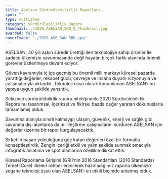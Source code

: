 ```yaml
---
title: Aselsan Sürdürülebilirlik Raporları...
spot: ""
type: multiItem
category: Sürdürülebilirlik Raporu
thumbnail: ./2020_ASELSAN_SRD_0_Thumbnail.jpg
awarded: false
coverImage: "./2020_ASELSAN_SRD.jpg"
---
```




<MultiItemLayoutOneItem oneItemTitle="ASELSAN 2020 SÜRDÜRÜLEBİLİRLİK RAPORU" oneItemSubTitle="Türkiye’nin Sürdürülebilir Gücü" sliderImages={[ASELSANSRD2020_0]} awarded={false}>

ASELSAN, 40 yılı aşkın süredir ürettiği ileri teknolojiye sahip ürünler ile sadece ülkemizin savunmasında değil hayatın birçok farklı alanında önemli görevler üstlenmeye devam ediyor.

Güven kavramıyla iç içe geçmiş bu önemli milli markayı küresel pazarda yarattığı değerler, rekabet gücü, çevreye ve insana duyarlı vizyonuyla ve çalışmalarıyla aktardık. Teknoloji üssü olarak konumlanan ASELSAN’ı bu yapıya uygun şekilde yansıttık.

Sekizinci sürdürülebilirlik raporu niteliğindeki 2020 Sürdürülebilirlik Raporu’nu tasarımsal, içeriksel ve fikirsel bazda değer yaratan dokunuşlarla tamamlamış olduk.

</MultiItemLayoutOneItem>


<MultiItemLayoutOneItem oneItemTitle="ASELSAN 2019 SÜRDÜRÜLEBİLİRLİK RAPORU" oneItemSubTitle="Değerler üzerine inşa edilen gelecek" sliderImages={[ASELSANSRD2019_0]} awarded={false}>

Savunma alanıyla sınırlı kalmayıp; ulaşım, güvenlik, enerji ve sağlık gibi savunma dışı alanlarda da millileştirme çalışmalarını sürdüren ASELSAN için değerler üzerine bir rapor kurgulayacaktık.

Şirket’in başarı yolculuğuna güç katan değerleri özel bir formatla konseptleştirdik. Zengin içeriği etkili ve yalın şekilde sunmak amacıyla infografik anlatıma ve spot alanlarına özellikle dikkat ettik.

Küresel Raporlama Girişimi (GRI)’nin 2016 Standartları (2016 Standards) Temel (Core) ilkeleri rehber edinilerek hazırladığımız raporla ülkemizin yegane teknoloji üssü olan ASELSAN’ı en etkili biçimde anlatmış olduk.

</MultiItemLayoutOneItem>
